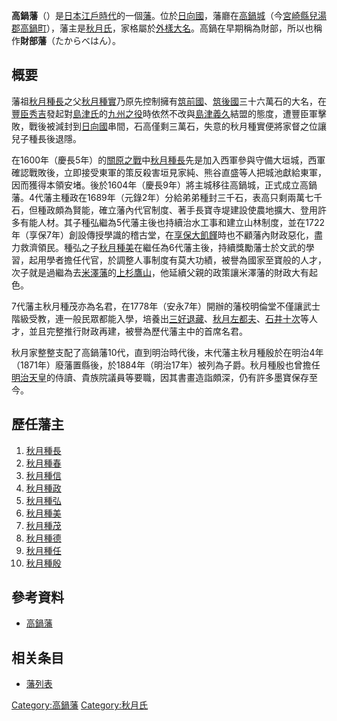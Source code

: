'''高鍋藩'''（{{jpn|j=高鍋藩|hg=たかなべはん|rm=Takanabe han|f=y}}）是[[日本|日本]][[江戶時代|江戶時代]]的一個[[藩_(日本)|藩]]。位於[[日向國|日向國]]，藩廳在[[高鍋城|高鍋城]]（今[[宮崎縣|宮崎縣]][[兒湯郡|兒湯郡]][[高鍋町|高鍋町]]），藩主是[[秋月氏|秋月氏]]，家格屬於[[外樣大名|外樣大名]]。高鍋在早期稱為財部，所以也稱作'''財部藩'''（たからべはん）。

== 概要 ==
藩祖[[秋月種長|秋月種長]]之父[[秋月種實|秋月種實]]乃原先控制擁有[[筑前國|筑前國]]、[[筑後國|筑後國]]三十六萬石的大名，在[[豐臣秀吉|豐臣秀吉]]發起對[[島津氏|島津氏]]的[[九州之役|九州之役]]時依然不改與[[島津義久|島津義久]]結盟的態度，遭豐臣軍擊敗，戰後被減封到[[日向國|日向國]]串間，石高僅剩三萬石，失意的秋月種實便將家督之位讓兒子種長後退隱。

在1600年（慶長5年）的[[關原之戰|關原之戰]]中[[秋月種長|秋月種長]]先是加入西軍參與守備大垣城，西軍確認戰敗後，立即接受東軍的策反殺害垣見家純、熊谷直盛等人把城池獻給東軍，因而獲得本領安堵。後於1604年（慶長9年）將主城移往高鍋城，正式成立高鍋藩。4代藩主種政在1689年（元錄2年）分給弟弟種封三千石，表高只剩兩萬七千石，但種政頗為賢能，確立藩內代官制度、著手長寶寺堤建設使農地擴大、登用許多有能人材。其子種弘繼為5代藩主後也持續治水工事和建立山林制度，並在1722年（享保7年）創設傳授學識的稽古堂，在[[享保大飢饉|享保大飢饉]]時也不顧藩內財政惡化，盡力救濟領民。種弘之子[[秋月種美|秋月種美]]在繼任為6代藩主後，持續獎勵藩士於文武的學習，起用學者擔任代官，於調整人事制度有莫大功績，被譽為國家至寶般的人才，次子就是過繼為去[[米澤藩|米澤藩]]的[[上杉鷹山|上杉鷹山]]，他延續父親的政策讓米澤藩的財政大有起色。

7代藩主秋月種茂亦為名君，在1778年（安永7年）開辦的藩校明倫堂不僅讓武士階級受教，連一般民眾都能入學，培養出[[三好退藏|三好退藏]]、[[秋月左都夫|秋月左都夫]]、[[石井十次|石井十次]]等人才，並且完整推行財政再建，被譽為歷代藩主中的首席名君。

秋月家整整支配了高鍋藩10代，直到明治時代後，末代藩主秋月種殷於在明治4年（1871年）廢藩置縣後，於1884年（明治17年）被列為子爵。秋月種殷也曾擔任[[明治天皇|明治天皇]]的侍讀、貴族院議員等要職，因其書畫造詣頗深，仍有許多墨寶保存至今。

== 歷任藩主 ==
#[[秋月種長|秋月種長]]
#[[秋月種春|秋月種春]]
#[[秋月種信|秋月種信]]
#[[秋月種政|秋月種政]]
#[[秋月種弘|秋月種弘]]
#[[秋月種美|秋月種美]]
#[[秋月種茂|秋月種茂]]
#[[秋月種德|秋月種德]]
#[[秋月種任|秋月種任]]
#[[秋月種殷|秋月種殷]]

==參考資料==
*[https://web.archive.org/web/20120315154751/http://www.asahi-net.or.jp/~me4k-skri/han/kyushu/takanabe.html 高鍋藩]

==相关条目==
* [[藩列表|藩列表]]

{{江戶時代的藩}}
{{DEFAULTSORT:Takanabe-han}}
[[Category:高鍋藩|Category:高鍋藩]]
[[Category:秋月氏|Category:秋月氏]]